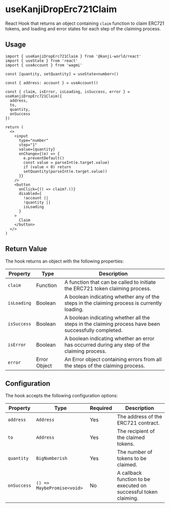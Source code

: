 
# useKanjiDropErc721Claim

React Hook that returns an object containing `claim` function to claim ERC721 tokens, and loading and error states for each step of the claiming process.

## Usage

```tsx
import { useKanjiDropErc721Claim } from '@kanji-world/react'
import { useState } from 'react'
import { useAccount } from 'wagmi'

const [quantity, setQuantity] = useState<number>()

const { address: account } = useAccount()

const { claim, isError, isLoading, isSuccess, error } = useKanjiDropErc721Claim({
  address,
  to,
  quantity,
  onSuccess
})

return (
  <>
    <input
      type="number"
      step="1"
      value={quantity}
      onChange={(e) => {
        e.preventDefault()
        const value = parseInt(e.target.value)
        if (value < 0) return
        setQuantity(parseInt(e.target.value))
      }}
    />
    <button
      onClick={() => claim?.()}
      disabled={
        !account ||
        !quantity ||
        isLoading 
      }
    >
      Claim
    </button>
  </>
)
```

## Return Value

The hook returns an object with the following properties:

| Property | Type | Description |
| -------- | ---- | ----------- |
| `claim` | Function | A function that can be called to initiate the ERC721 token claiming process. |
| `isLoading` | Boolean | A boolean indicating whether any of the steps in the claiming process is currently loading. |
| `isSuccess` | Boolean | A boolean indicating whether all the steps in the claiming process have been successfully completed. |
| `isError` | Boolean | A boolean indicating whether an error has occurred during any step of the claiming process. |
| `error` | Error Object | An Error object containing errors from all the steps of the claiming process. |

## Configuration

The hook accepts the following configuration options:

| Property | Type | Required | Description |
| -------- | ---- | -------- | ----------- |
| `address` | `Address` | Yes | The address of the ERC721 contract. |
| `to` | `Address` | Yes | The recipient of the claimed tokens. |
| `quantity` | `BigNumberish` | Yes | The number of tokens to be claimed. |
| `onSuccess` | `() => MaybePromise<void>` | No | A callback function to be executed on successful token claiming. |

